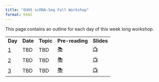 ```yaml
---
title: "OUHS scRNA-Seq Fall Workshop"
format: html
---
```


This page contains an outline for each day of this week long workshop. 

```{=html}
<table class="centered-table">
  <thead>
  </thead>
  <tbody>
    <tr>
    <td><b>Day</b></td>
    <td><b>Date</b></td>
    <td><b>Topic</b></td>
    <td><b>Pre-reading</b></td>
    <td><b>Slides</b></td>
    </tr>
    <tr>
    <td><a href=https://eleanacab.github.io/scRNAseq-wshp/days-content/day-1.html>1</a></td>
    <td>TBD</td>
    <td>TBD</td>
    <td><a href="https://www.w3schools.com/">📚</a></td>
    <td><a href="https://www.w3schools.com/">📺</a></td>
    </tr>
    <tr>
    <td><a href=https://eleanacab.github.io/scRNAseq-wshp/days-content/day-2.html>2</a></td>
    <td>TBD</td>
    <td>TBD</td>
    <td><a href="https://www.w3schools.com/">📚</a></td>
    <td><a href="https://www.w3schools.com/">📺</a></td>
    </tr>
    <tr>
    <td><a href=https://eleanacab.github.io/scRNAseq-wshp/days-content/day-3.html>3</a></td>
    <td>TBD</td>
    <td>TBD</td>
    <td><a href="https://www.w3schools.com/">📚</a></td>
    <td><a href="https://www.w3schools.com/">📺</a></td>
    </tr>
  </tbody>
</table>
```

